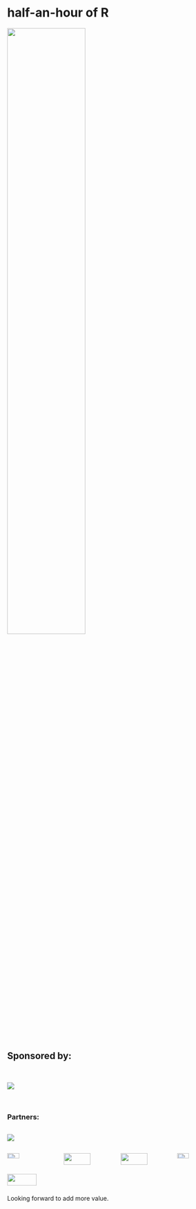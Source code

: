 # half-an-hour of R {.unnumbered}

![](images\half-hour.png){width=60%}

## Sponsored by:

<br>

![](images\ine_logo_principal_cores_863x315.png)


<br>

### Partners:

:::: {.columns}

::: {.column width="50%"}
![](images\LOGO_DGS.png)

:::

::: {.column width="50%"}

:::

::::


:::: {.columns}

::: {.column width="25%"}
![](images\turkia.png){width=50%}

:::

::: {.column width="25%"}
![](images\logoINE.gif){width=75%}

:::

::: {.column width="25%"}
![](images\cbs.png){width=75%}

:::

::: {.column width="25%"}
![](images\csp.png){width=50%}

:::

::::

:::: {.columns}

::: {.column width="25%"}
![](images\CLSBE_Logo.png){width=75%}

:::

::: {.column width="75%"}


:::

::::

::: {.callout-note}
Looking forward to add more value.
:::

